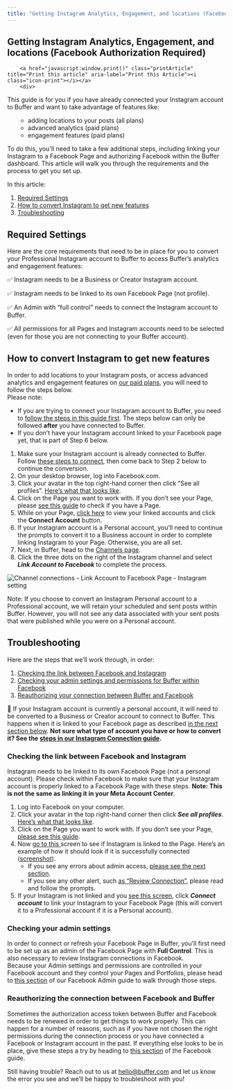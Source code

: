 ```yaml
---
title: "Getting Instagram Analytics, Engagement, and locations (Facebook Authorization Required)"
---
```

<article id="fullArticle">
        <h1 class="title">Getting Instagram Analytics, Engagement, and locations (Facebook Authorization Required)</h1>
    
        <a href="javascript:window.print()" class="printArticle" title="Print this article" aria-label="Print this Article"><i class="icon-print"></i></a>
        <div>
 This guide is for you if you have already connected your Instagram account to Buffer and want to take advantage of features like:
</div>
<ul>
 <ul>
  <li>adding locations to your posts (all plans)</li>
  <li>advanced analytics (paid plans)</li>
  <li>engagement features (paid plans)</li>
 </ul>
</ul>
<div>
 To do this, you'll need to take a few additional steps, including linking your Instagram to a Facebook Page and authorizing Facebook within the Buffer dashboard. This article will walk you through the requirements and the process to get you set up.
</div>
<p>In this article:</p>
<ol>
 <li><a href="#Required-Settings-XHXrl">Required Settings</a></li>
 <li><a href="#How-to-convert-to-get-new-features-tc5cv">How to convert Instagram to get new features</a></li>
 <li><a href="#Troubleshooting-iRh47">Troubleshooting</a></li>
</ol>
<h2 id="Required-Settings-XHXrl">Required Settings</h2>
<p>Here are the core requirements that need to be in place for you to convert your Professional Instagram account to Buffer to access Buffer’s analytics and engagement features:</p>
<p>✅ Instagram needs to be a Business or Creator Instagram account.</p>
<p>✅ Instagram needs to be linked to its own Facebook Page (not profile).</p>
<p>✅ An Admin with “full control” needs to connect the Instagram account to Buffer.</p>
<p>✅ All permissions for all Pages and Instagram accounts need to be selected (even for those you are not connecting to your Buffer account).</p>
<h2 id="How-to-convert-to-get-new-features-tc5cv">How to convert Instagram to get new features</h2>
<div>
 In order to add locations to your Instagram posts, or access advanced analytics and engagement features on <a href="http://buffer.com/pricing" target="_blank" rel="noreferrer nofollow noopener">our paid plans</a>, you will need to follow the steps below.&nbsp;
</div>
<div class="callout-blue">
 <div>
  Please note:&nbsp;
 </div>
 <ul>
  <li>If you are trying to connect your Instagram account to Buffer, you need to <a href="https://support.buffer.com//support.buffer.com/article/568-connecting-your-instagram-business-or-creator-account-to-buffer#Connecting-your-Instagram-professional-account-to-Buffer-Business-or--LFz4G" target="_blank" rel="noreferrer nofollow noopener">follow the steps in this guide first</a>. The steps below can only be followed <b>after</b> you have connected to Buffer.&nbsp;</li>
  <li>If you don’t have your Instagram account linked to your Facebook page yet, that is part of Step 6 below.</li>
 </ul>
</div>
<ol>
 <li>Make sure your Instagram account is already connected to Buffer. Follow <a href="https://support.buffer.com//support.buffer.com/article/568-connecting-your-instagram-business-or-creator-account-to-buffer#Connecting-your-Instagram-professional-account-to-Buffer-Business-or--LFz4G" target="_blank" rel="noreferrer nofollow noopener">these steps to connect</a>, then come back to Step 2 below to continue the conversion.</li>
 <li>On your desktop browser, log into Facebook.com.</li>
 <li>Click your avatar in the top right-hand corner then click “See all profiles”. <a href="https://share.buffer.com/04unABEK" target="_blank" rel="noreferrer nofollow noopener">Here’s what that looks like</a>.</li>
 <li>Click on the Page you want to work with. If you don’t see your Page, please <a href="https://support.buffer.com//support.buffer.com/article/869-differences-between-facebook-pages-and-profiles" target="_blank" rel="noreferrer nofollow noopener">see this guide</a> to check if you have a Page.</li>
 <li>While on your Page, <a href="https://www.facebook.com/settings/?tab=linked_instagram" target="_blank" rel="noreferrer nofollow noopener">click here</a> to view your linked accounts and click the <b>Connect Account</b> button.&nbsp;</li>
 <li>If your Instagram account is a Personal account, you’ll need to continue the prompts to convert it to a Business account in order to complete linking Instagram to your Page. Otherwise, you are all set.</li>
 <li>Next, in Buffer, head to the <a href="https://account.buffer.com/channels" target="_blank" rel="noreferrer nofollow noopener">Channels page</a>.</li>
 <li>Click the three dots on the right of the Instagram channel and select <b><i>Link Account to Facebook </i></b>to complete the process.</li>
</ol>
<p><img src="//d33v4339jhl8k0.cloudfront.net/docs/assets/64cb6cf86d4a3e191f237e66/images/68a4853de9b72b53dab65ff2/file-7SvYp3XOup.png" alt="Channel connections - Link Account to Facebook Page - Instagram setting" style="max-width: 100%; "></p>
<div class="callout-blue">
 <p>Note: If you choose to convert an Instagram Personal account to a Professional account, we will retain your scheduled and sent posts within Buffer. However, you will not see any data associated with your sent posts that were published while you were on a Personal account.</p>
</div>
<h2 id="Troubleshooting-iRh47">Troubleshooting</h2>
<div>
 Here are the steps that we’ll work through, in order:
</div>
<ol>
 <li><a href="#Checking-the-link-between-Facebook-and-Instagram-wPHUz" target="_self">Checking the link between Facebook and Instagram</a></li>
 <li><a href="#Checking-your-admin-settings--Vr3Zx" target="_self">Checking your admin settings and permissions for Buffer within Facebook</a></li>
 <li><a href="#Reauthorizing-the-connection-between-Facebook-and-Buffer--Xou2T" target="_self">Reauthorizing your connection between Buffer and Facebook</a></li>
</ol>
<div class="callout-blue">
 <p>📝 If your Instagram account is currently a personal account, it will need to be converted to a Business or Creator account to connect to Buffer. This happens when it is linked to your Facebook page as described <a href="#Checking-the-link-between-Facebook-and-Instagram-wPHUz" target="_self">in the next section below</a>. <b>Not sure what type of account you have or how to convert it? See the </b><a href="https://support.buffer.com//support.buffer.com/article/554-using-instagram-with-buffer#Finding-your-Instagram-account-type-x-zBM" target="_blank"><b>steps in our Instagram Connection guide</b></a><b>.</b></p>
</div>
<h3 id="Checking-the-link-between-Facebook-and-Instagram-wPHUz"><b>Checking the link between Facebook and Instagram</b></h3>
<div>
 Instagram needs to be linked to its own Facebook Page (not a personal account). Please check within Facebook to make sure that your Instagram account is properly linked to a Facebook Page with these steps. <b>Note: This is not the same as linking it in your Meta Account Center</b>.
</div>
<ol>
 <li>Log into Facebook on your computer.</li>
 <li>Click your avatar in the top right-hand corner then click <b><i>See all profiles</i></b>. <a href="https://share.buffer.com/04unABEK" target="_blank" rel="noreferrer nofollow noopener">Here’s what that looks like</a>.</li>
 <li>Click on the Page you want to work with. If you don’t see your Page, <a href="https://support.buffer.com//support.buffer.com/article/869-differences-between-facebook-pages-and-profiles" target="_blank" rel="noreferrer nofollow noopener">please see this guide</a>.</li>
 <li>Now <a href="https://www.facebook.com/settings/?tab=linked_instagram" target="_blank" rel="noreferrer nofollow noopener">go to this </a>screen to see if Instagram is linked to the Page. Here’s an example of how it should look if it is successfully connected (<a href="https://share.buffer.com/P8uXAWnG" target="_blank" rel="noreferrer nofollow noopener">s</a><a href="https://share.buffer.com/wbuqxADD" target="_blank" rel="noreferrer nofollow noopener">creenshot</a>).
  <ul>
   <li>If you see any errors about admin access, <a href="#Checking-your-admin-settings--Vr3Zx" target="_blank">please see the next section</a>.</li>
   <li>If you see any other alert, such <a href="https://share.buffer.com/geuKObKk" target="_blank" rel="noreferrer nofollow noopener">as</a><a href="https://share.buffer.com/geuKObKk" target="_blank" rel="noreferrer nofollow noopener"> </a><a href="https://share.buffer.com/geuKObKk" target="_blank" rel="noreferrer nofollow noopener">“Review</a><a href="https://share.buffer.com/geuKObKk" target="_blank" rel="noreferrer nofollow noopener"> Connection”</a>, please read and follow the prompts.&nbsp;</li>
  </ul></li>
 <li>If your Instagram is not linked and you <a href="https://share.buffer.com/6qu1N8W8" target="_blank" rel="noreferrer nofollow noopener">see this screen</a>, click <b><i>Connect account</i></b> to link your Instagram to your Facebook Page (this will convert it to a Professional account if it is a Personal account).</li>
</ol>
<h3 id="Checking-your-admin-settings--Vr3Zx"><b>Checking your admin settings&nbsp;</b></h3>
<div>
 In order to connect or refresh your Facebook Page in Buffer, you’ll first need to be set up as an admin of the Facebook Page with <b>Full Control</b>. This is also necessary to review Instagram connections in Facebook.
</div>
<div>
 Because your Admin settings and permissions are controlled in your Facebook account and they control your Pages and Portfolios, please head to <a href="https://support.buffer.com//support.buffer.com/article/872-facebook-troubleshooting-guide#Checking-your-admin-settings-in-your-Facebook-Page-BOhZf" target="_self">this section</a> of our Facebook Admin guide to walk through those steps.&nbsp;
</div>
<h3 id="Reauthorizing-the-connection-between-Facebook-and-Buffer--Xou2T"><b>Reauthorizing the connection between Facebook and Buffer&nbsp;</b></h3>
<div>
 Sometimes the authorization access token between Buffer and Facebook needs to be renewed in order to get things to work properly. This can happen for a number of reasons, such as if you have not chosen the right permissions during the connection process or you have connected a Facebook or Instagram account in the past. If everything else looks to be in place, give these steps a try by heading to <a href="https://support.buffer.com//support.buffer.com/article/872-facebook-troubleshooting-guide#Reauthorizing-the-connection-between-Facebook-and-Buffer--tiX4P" target="_self">this section</a> of the Facebook guide.
</div>
<div class="callout">
 <p>Still having trouble? Reach out to us at <a href="mailto:hello@buffer.com" target="_blank" rel="noreferrer nofollow noopener">hello@buffer.com</a> and let us know the error you see and we’ll be happy to troubleshoot with you!</p>
</div>
    </article>
